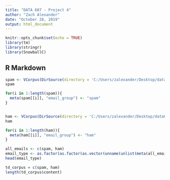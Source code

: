 ```yaml
---
title: "DATA 607 - Project 4"
author: "Zach Alexander"
date: "October 28, 2019"
output: html_document
---
```


```r
knitr::opts_chunk$set(echo = TRUE)
library(tm)
library(stringr)
library(SnowballC)
```

## R Markdown

```r
spam <- VCorpus(DirSource(directory = 'C:/Users/zalexander/Desktop/data607_cunysps/Project4/spam'))
spam

for(i in 1:length(spam)){
  meta(spam[[i]], "email_group") <- "spam"
}


ham <- VCorpus(DirSource(directory = 'C:/Users/zalexander/Desktop/data607_cunysps/Project4/easy_ham'))
ham

for(i in 1:length(ham)){
  meta(ham[[i]], "email_group") <- "ham"
}

all_emails <- c(spam, ham)
email_type <- as.factor(as.factor(as.vector(unname(unlist(meta(all_emails, "email_group"))))))
head(email_type)
```


```r
td_corpus = c(spam, ham)
length(td_corpus$content)
```

